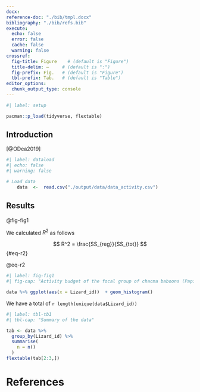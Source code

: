 ```yaml
---
docx: 
reference-doc: "./bib/tmpl.docx"
bibliography: "./bib/refs.bib"
execute:
  echo: false
  error: false
  cache: false
  warning: false
crossref:  
  fig-title: Figure    # (default is "Figure")
  title-delim: —     # (default is ":")
  fig-prefix: Fig.   # (default is "Figure")
  tbl-prefix: Tab.   # (default is "Table")
editor_options: 
  chunk_output_type: console
---
```


```r
#| label: setup

pacman::p_load(tidyverse, flextable)
```

## Introduction

 [@ODea2019]

```r
#| label: dataload
#| echo: false
#| warning: false

# Load data
	data  <-  read.csv("./output/data/data_activity.csv")
```

## Results

@fig-fig1

We calculated $R^2$ as follows

$$
R^2 = \frac{SS_{reg}}{SS_{tot}}
$$ {#eq-r2}

@eq-r2

```r
#| label: fig-fig1
#| fig-cap: "Activity budget of the focal group of chacma baboons (Papio ursinus) at the Cape Peninsula, South Africa, during the study period. The data are presented as the mean percentage of time spent in each activity category per hour (± SE)."

data %>% ggplot(aes(x = Lizard_id))  + geom_histogram()


```

We have a total of `r length(unique(data$Lizard_id))`

```r
#| label: tbl-tb1
#| tbl-cap: "Summary of the data"

tab <- data %>% 
  group_by(Lizard_id) %>% 
  summarise(
    n = n()
  ) 
flextable(tab[2:3,])
```


# References